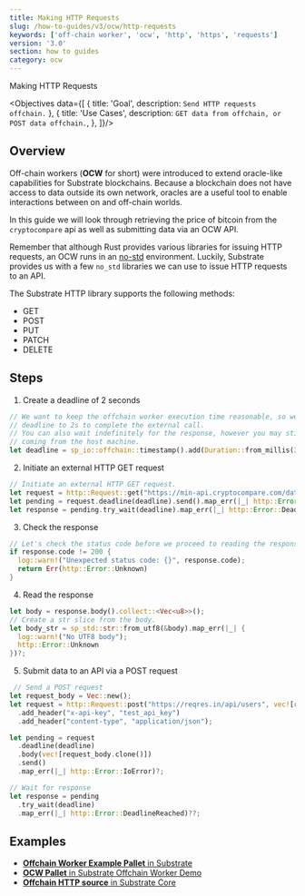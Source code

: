 ```yaml
---
title: Making HTTP Requests
slug: /how-to-guides/v3/ocw/http-requests
keywords: ['off-chain worker', 'ocw', 'http', 'https', 'requests']
version: '3.0'
section: how to guides
category: ocw
---
```


Making HTTP Requests

<Objectives data={[
  {
    title: 'Goal',
    description: `Send HTTP requests offchain.`
  },
  {
    title: 'Use Cases',
    description: `GET data from offchain, or POST data offchain.`,
  },
]}/>

## Overview

Off-chain workers (**OCW** for short) were introduced to extend oracle-like capabilities for Substrate blockchains.
Because a blockchain does not have access to data outside its own network, oracles are a useful tool to enable interactions between on and off-chain worlds.

In this guide we will look through retrieving the price of bitcoin from the `cryptocompare` api as well as submitting data via an OCW API.

Remember that although Rust provides various libraries for issuing HTTP requests, an OCW runs in an [no-std](https://docs.rust-embedded.org/book/intro/no-std.html) environment.
Luckily, Substrate provides us with a few `no_std` libraries we can use to issue HTTP requests to an API. 

The Substrate HTTP library supports the following methods:
- GET
- POST
- PUT
- PATCH
- DELETE

## Steps

1. Create a deadline of 2 seconds

  ```rust
  // We want to keep the offchain worker execution time reasonable, so we set a hard-coded
  // deadline to 2s to complete the external call.
  // You can also wait indefinitely for the response, however you may still get a timeout
  // coming from the host machine.
  let deadline = sp_io::offchain::timestamp().add(Duration::from_millis(2_000));
  ```

2. Initiate an external HTTP GET request

  ```rust
  // Initiate an external HTTP GET request.
  let request = http::Request::get("https://min-api.cryptocompare.com/data/price?fsym=BTC&tsyms=USD");
  let pending = request.deadline(deadline).send().map_err(|_| http::Error::IoError)?;
  let response = pending.try_wait(deadline).map_err(|_| http::Error::DeadlineReached)??;
  ```

3. Check the response

  ```rust
  // Let's check the status code before we proceed to reading the response.
  if response.code != 200 {
    log::warn!("Unexpected status code: {}", response.code);
    return Err(http::Error::Unknown)
  }
  ```

4. Read the response

  ```rust
  let body = response.body().collect::<Vec<u8>>();
  // Create a str slice from the body.
  let body_str = sp_std::str::from_utf8(&body).map_err(|_| {
    log::warn!("No UTF8 body");
    http::Error::Unknown
  })?;
  ```

5. Submit data to an API via a POST request

  ```rust
   // Send a POST request
  let request_body = Vec::new();
  let request = http::Request::post("https://reqres.in/api/users", vec![request_body.clone()])
    .add_header("x-api-key", "test_api_key")
    .add_header("content-type", "application/json");

  let pending = request
    .deadline(deadline)
    .body(vec![request_body.clone()])
    .send()
    .map_err(|_| http::Error::IoError)?;

  // Wait for response
  let response = pending
    .try_wait(deadline)
    .map_err(|_| http::Error::DeadlineReached)??;
  ```

## Examples

- [**Offchain Worker Example Pallet** in Substrate](https://github.com/paritytech/substrate/blob/polkadot-v0.9.18/frame/examples/offchain-worker/src/lib.rs#L571-L625)
- [**OCW Pallet** in Substrate Offchain Worker Demo](https://github.com/jimmychu0807/substrate-offchain-worker-demo/blob/master/pallets/ocw/src/lib.rs#L363-#L401)
- [**Offchain HTTP source** in Substrate Core](https://github.com/paritytech/substrate/blob/master/primitives/runtime/src/offchain/http.rs#L63-L76)
